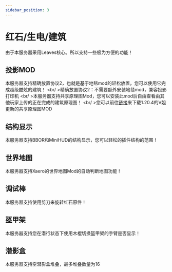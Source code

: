 ```yaml
---
sidebar_position: 3
---
```


# 红石/生电/建筑
由于本服务器采用Leaves核心。所以支持一些极为方便的功能！
## 投影MOD
本服务器支持精确放置协议2，也就是基于地毯mod的轻松放置，您可以使用它完成超级酷炫的建筑！
<br/ >精确放置协议2：不需要额外安装地毯mod，兼容投影打印机
<br/ >本服务器支持共享原理图Mod，您可以安装此mod后自由查看由其他玩家上传的正在完成的建筑原理图！
<br/ >您可以前往[链接](https://github.com/sakura-ryoko/syncmatica/releases)来下载1.20.4的V姐更新的共享原理图MOD
## 结构显示
本服务器支持BBOR和MiniHUD的结构显示，您可以轻松的插件结构的范围！
## 世界地图
本服务器支持Xaero的世界地图Mod的自动判断地图功能！
## 调试棒
本服务器支持使用剪刀来旋转红石原件！
## 盔甲架
本服务器支持您在潜行状态下使用木棍切换盔甲架的手臂是否显示！
## 潜影盒
本服务器支持空潜影盒堆叠，最多堆叠数量为16